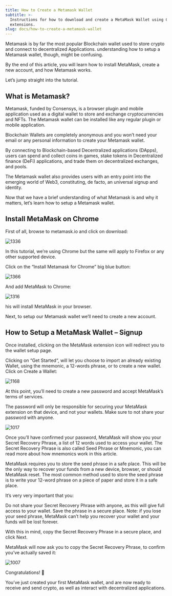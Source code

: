 ```yaml
---
title: How to Create a Metamask Wallet
subtitle: >-
  Instructions for how to download and create a MetaMask Wallet using Chrome
  extensions.
slug: docs/how-to-create-a-metamask-wallet
---
```



Metamask is by far the most popular Blockchain wallet used to store crypto and connect to decentralized Applications. understanding how to setup a Metamask wallet, though, might be confusing.

By the end of this article, you will learn how to install MetaMask, create a new account, and how Metamask works.

Let’s jump straight into the tutorial.

## What is Metamask?

Metamask, funded by Consensys, is a browser plugin and mobile application used as a digital wallet to store and exchange cryptocurrencies and NFTs. The Metamask wallet can be installed like any regular plugin or mobile application.

Blockchain Wallets are completely anonymous and you won’t need your email or any personal information to create your Metamask wallet.

By connecting to Blockchain-based Decentralized applications (DApps), users can spend and collect coins in games, stake tokens in Decentralized finance (DeFi) applications, and trade them on decentralized exchanges, and pools.

The Metamask wallet also provides users with an entry point into the emerging world of Web3, constituting, de facto, an universal signup and identity.

Now that we have a brief understanding of what Metamask is and why it matters, let’s learn how to setup a Metamask wallet.

## Install MetaMask on Chrome

First of all, browse to metamask.io and click on download:

![1336](/images/ed56a56-ezgif-5-efc30c9bdb.jpeg "ezgif-5-efc30c9bdb.jpeg")

In this tutorial, we’re using Chrome but the same will apply to Firefox or any other supported device.

Click on the “Install Metamask for Chrome” big blue button:

![1366](/images/b58c217-ezgif-5-72000686fc.jpeg "ezgif-5-72000686fc.jpeg")

And add MetaMask to Chrome:

![1316](/images/4d03700-ezgif-5-393e2ef104.jpeg "ezgif-5-393e2ef104.jpeg")

his will install MetaMask in your browser.

Next, to setup our Metamask wallet we’ll need to create a new account.

## How to Setup a MetaMask Wallet – Signup

Once installed, clicking on the MetaMask extension icon will redirect you to the wallet setup page.

Clicking on “Get Started“, will let you choose to import an already existing Wallet, using the mnemonic, a 12-words phrase, or to create a new wallet. Click on Create a Wallet:

![1168](/images/c5060c1-ezgif-5-11967327ce.jpeg "ezgif-5-11967327ce.jpeg")

At this point, you’ll need to create a new password and accept MetaMask’s terms of services.

The password will only be responsible for securing your MetaMask extension on that device, and not your wallets. Make sure to not share your password with anyone.

![1017](/images/a659d6d-ezgif-5-715cb9f6d8.jpeg "ezgif-5-715cb9f6d8.jpeg")

Once you’ll have confirmed your password, MetaMask will show you your Secret Recovery Phrase, a list of 12 words used to access your wallet. The Secret Recovery Phrase is also called Seed Phrase or Mnemonic, you can read more about how mnemonics work in this article.

MetaMask requires you to store the seed phrase in a safe place. This will be the only way to recover your funds from a new device, browser, or should MetaMask reset. The most common method used to store the seed phrase is to write your 12-word phrase on a piece of paper and store it in a safe place.

It’s very very important that you:

Do not share your Secret Recovery Phrase with anyone, as this will give full access to your wallet. Save the phrase in a secure place. Note: if you lose your seed phrase, MetaMask can’t help you recover your wallet and your funds will be lost forever.

With this in mind, copy the Secret Recovery Phrase in a secure place, and click Next.

MetaMask will now ask you to copy the Secret Recovery Phrase, to confirm you’ve actually saved it:

![1007](/images/c823cf1-ezgif-5-4d446df1fa.jpeg "ezgif-5-4d446df1fa.jpeg")

Congratulations! 🎉

You’ve just created your first MetaMask wallet, and are now ready to receive and send crypto, as well as interact with decentralized applications.
